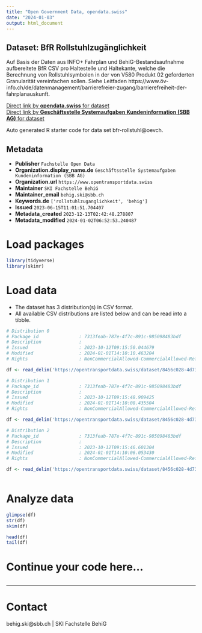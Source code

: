 ```yaml
---
title: "Open Government Data, opendata.swiss"
date: "2024-01-03"
output: html_document
---
```


## Dataset: BfR Rollstuhlzugänglichkeit

Auf Basis der Daten aus INFO+ Fahrplan und BehiG-Bestandsaufnahme aufbereitete BfR CSV pro Haltestelle und Haltekante, welche die Berechnung von Rollstuhlsymbolen in der von V580 Produkt 02 geforderten Granularität vereinfachen sollen. Siehe Leitfaden https://www.öv-info.ch/de/datenmanagement/barrierefreier-zugang/barrierefreiheit-der-fahrplanauskunft.

[Direct link by **opendata.swiss** for dataset](https://opendata.swiss/de/dataset/bfr-rollstuhlzuganglichkeit)<br>
[Direct link by **Geschäftsstelle Systemaufgaben Kundeninformation (SBB AG)** for dataset](https://opentransportdata.swiss/dataset/bfr-rollstuhl)

Auto generated R starter code for data set bfr-rollstuhl@oevch.

## Metadata

- **Publisher** `Fachstelle Open Data`
- **Organization.display_name.de** `Geschäftsstelle Systemaufgaben Kundeninformation (SBB AG)`
- **Organization.url** `https://www.opentransportdata.swiss`
- **Maintainer** `SKI Fachstelle BehiG`
- **Maintainer_email** `behig.ski@sbb.ch`
- **Keywords.de** `['rollstuhlzuganglichkeit', 'behig']`
- **Issued** `2023-06-15T11:01:51.704407`
- **Metadata_created** `2023-12-13T02:42:48.278807`
- **Metadata_modified** `2024-01-02T06:52:53.240487`


# Load packages

```r

library(tidyverse)
library(skimr)

```

# Load data

-   The dataset has 3 distribution(s) in CSV format.
-   All available CSV distributions are listed below and can be read into a tibble.

```r

# Distribution 0
# Package_id               : 7313feab-787e-4f7c-891c-985098483bdf
# Description              : 
# Issued                   : 2023-10-12T09:15:50.044679
# Modified                 : 2024-01-01T14:10:10.463204
# Rights                   : NonCommercialAllowed-CommercialAllowed-ReferenceRequired

df <- read_delim('https://opentransportdata.swiss/dataset/8456c028-4d73-4f2e-8127-9ce8ec889c9d/resource/71c174f3-b0ba-433a-8a79-97c5af411ed5/download/bfr_kombinationslogik.csv')

# Distribution 1
# Package_id               : 7313feab-787e-4f7c-891c-985098483bdf
# Description              : 
# Issued                   : 2023-10-12T09:15:48.909425
# Modified                 : 2024-01-01T14:10:08.435504
# Rights                   : NonCommercialAllowed-CommercialAllowed-ReferenceRequired

df <- read_delim('https://opentransportdata.swiss/dataset/8456c028-4d73-4f2e-8127-9ce8ec889c9d/resource/6eda65e0-0b94-4619-9099-8c33fd5a4d72/download/bfr_haltestellendaten.csv')

# Distribution 2
# Package_id               : 7313feab-787e-4f7c-891c-985098483bdf
# Description              : 
# Issued                   : 2023-10-12T09:15:46.601304
# Modified                 : 2024-01-01T14:10:06.053430
# Rights                   : NonCommercialAllowed-CommercialAllowed-ReferenceRequired

df <- read_delim('https://opentransportdata.swiss/dataset/8456c028-4d73-4f2e-8127-9ce8ec889c9d/resource/b9766ae3-0204-488d-8410-abfb91d95b85/download/bfr_fahrzeugmapping.csv')



```

# Analyze data

```r

glimpse(df)
str(df)
skim(df)

head(df)
tail(df)

```

# Continue your code here...

```r

```

------------------------------------------------------------------------

# Contact

behig.ski@sbb.ch | SKI Fachstelle BehiG

